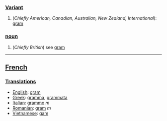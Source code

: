 ===[[Variant]]===
# (''Chiefly American, Canadian, Australian, New Zealand, International''): [[gram]]
===[[noun]]===
# (''Chiefly British'') see [[gram]]
----
==[[French]]==
===[[Translations]]===
*[[English]]: [[gram]]
*[[Greek]]: [[gramma]], [[grammata]]
*[[Italian]]: [[grammo]] ''m''
*[[Romanian]]: [[gram]] ''m''
*[[Vietnamese]]: [[gam]]
